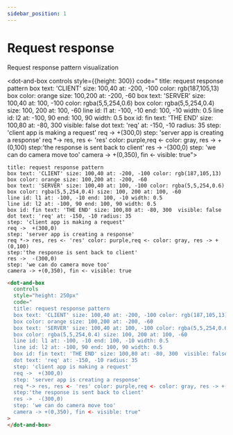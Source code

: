 ```yaml
---
sidebar_position: 1
---
```


# Request response

Request response pattern visualization

<dot-and-box controls style={{height: 300}} code="
title: request response pattern
box text: 'CLIENT' size: 100,40 at: -200, -100 color: rgb(187,105,13)
box color: orange size: 100,200 at: -200, -60
box text: 'SERVER' size: 100,40 at: 100, -100 color: rgba(5,5,254,0.6)
box color: rgba(5,5,254,0.4) size: 100, 200 at: 100, -60
line id: l1 at: -100, -10 end: 100, -10 width: 0.5
line id: l2 at: -100, 90 end: 100, 90 width: 0.5
box id: fin text: 'THE END' size: 100,80 at: -80, 300 visible: false
dot text: 'req' at: -150, -10 radius: 35
step: 'client app is making a request'
req -> +(300,0)
step: 'server app is creating a response'
req \*-> res, res <- 'res' color: purple,req <- color: gray, res -> +(0,100)
step:'the response is sent back to client'
res -> -(300,0)
step: 'we can do camera move too'
camera -> +(0,350), fin <- visible: true">
</dot-and-box>

```dabl tab showLineNumbers
title: request response pattern
box text: 'CLIENT' size: 100,40 at: -200, -100 color: rgb(187,105,13)
box color: orange size: 100,200 at: -200, -60
box text: 'SERVER' size: 100,40 at: 100, -100 color: rgba(5,5,254,0.6)
box color: rgba(5,5,254,0.4) size: 100, 200 at: 100, -60
line id: l1 at: -100, -10 end: 100, -10 width: 0.5
line id: l2 at: -100, 90 end: 100, 90 width: 0.5
box id: fin text: 'THE END' size: 100,80 at: -80, 300  visible: false
dot text: 'req' at: -150, -10 radius: 35
step: 'client app is making a request'
req ->  +(300,0)
step: 'server app is creating a response'
req *-> res, res <- 'res' color: purple,req <- color: gray, res -> +(0,100)
step:'the response is sent back to client'
res ->  -(300,0)
step: 'we can do camera move too'
camera -> +(0,350), fin <- visible: true
```

```html tab showLineNumbers
<dot-and-box
  controls
  style="height: 250px"
  code="
  title: request response pattern
  box text: 'CLIENT' size: 100,40 at: -200, -100 color: rgb(187,105,13)
  box color: orange size: 100,200 at: -200, -60
  box text: 'SERVER' size: 100,40 at: 100, -100 color: rgba(5,5,254,0.6)
  box color: rgba(5,5,254,0.4) size: 100, 200 at: 100, -60
  line id: l1 at: -100, -10 end: 100, -10 width: 0.5
  line id: l2 at: -100, 90 end: 100, 90 width: 0.5
  box id: fin text: 'THE END' size: 100,80 at: -80, 300  visible: false
  dot text: 'req' at: -150, -10 radius: 35
  step: 'client app is making a request'
  req ->  +(300,0)
  step: 'server app is creating a response'
  req *-> res, res <- 'res' color: purple,req <- color: gray, res -> +(0,100)
  step:'the response is sent back to client'
  res ->  -(300,0)
  step: 'we can do camera move too'
  camera -> +(0,350), fin <- visible: true"
>
</dot-and-box>
```

